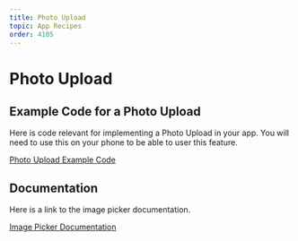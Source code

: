 ```yaml
---
title: Photo Upload
topic: App Recipes
order: 4105
---
```


# Photo Upload

## Example Code for a Photo Upload

Here is code relevant for implementing a Photo Upload in your app. You will need to use this on your phone to be able to user this feature.

<a href='https://snack.expo.io/@jeremyjgyoung/photo-upload-example' target='_blank' class="mdxLink">
    Photo Upload Example Code
</a>

## Documentation

Here is a link to the image picker documentation.

<a href='https://docs.expo.io/versions/latest/sdk/imagepicker/' target='_blank' class="mdxLink">
    Image Picker Documentation
</a>